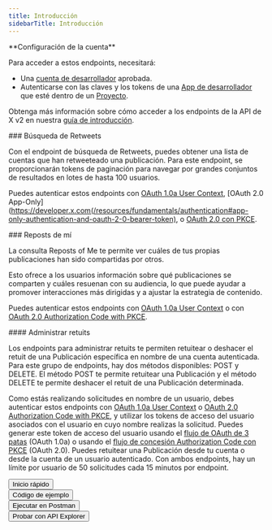 ```yaml
---
title: Introducción
sidebarTitle: Introducción
---
```



<Note>
  **Configuración de la cuenta**

  Para acceder a estos endpoints, necesitará:

  - Una [cuenta de desarrollador](https://developer.x.com/en/portal/petition/essential/basic-info) aprobada.
  - Autenticarse con las claves y los tokens de una [App de desarrollador](/es/resources/fundamentals/developer-apps) que esté dentro de un [Proyecto](/es/resources/fundamentals/projects).

  Obtenga más información sobre cómo acceder a los endpoints de la API de X v2 en nuestra [guía de introducción](/es/x-api/getting-started/getting-access).
</Note>

<div id="retweets-lookup">
  ### Búsqueda de Retweets
</div>

Con el endpoint de búsqueda de Retweets, puedes obtener una lista de cuentas que han retweeteado una publicación. Para este endpoint, se proporcionarán tokens de paginación para navegar por grandes conjuntos de resultados en lotes de hasta 100 usuarios.

Puedes autenticar estos endpoints con [OAuth 1.0a User Context](/es/resources/fundamentals/authentication), \[OAuth 2.0 App-Only]\(https://developer.x.com(/resources/fundamentals/authentication#app-only-authentication-and-oauth-2-0-bearer-token), o [OAuth 2.0 con PKCE](/es/resources/fundamentals/authentication#oauth-2-0-authorization-code-flow-with-pkce-3). 

<div id="retweets-of-me">
  ### Reposts de mí
</div>

La consulta Reposts of Me te permite ver cuáles de tus propias publicaciones han sido compartidas por otros.

Esto ofrece a los usuarios información sobre qué publicaciones se comparten y cuáles resuenan con su audiencia, lo que puede ayudar a promover interacciones más dirigidas y a ajustar la estrategia de contenido.

Puedes autenticar estos endpoints con [OAuth 1.0a User Context](/es/resources/fundamentals/authentication) o con [OAuth 2.0 Authorization Code with PKCE](/es/resources/fundamentals/authentication#oauth-2-0-authorization-code-flow-with-pkce-2).

<div id="manage-retweets">
  #### Administrar retuits
</div>

Los endpoints para administrar retuits te permiten retuitear o deshacer el retuit de una Publicación específica en nombre de una cuenta autenticada. Para este grupo de endpoints, hay dos métodos disponibles: POST y DELETE. El método POST te permite retuitear una Publicación y el método DELETE te permite deshacer el retuit de una Publicación determinada.

Como estás realizando solicitudes en nombre de un usuario, debes autenticar estos endpoints con [OAuth 1.0a User Context](/es/resources/fundamentals/authentication) o [OAuth 2.0 Authorization Code with PKCE](es/resources/fundamentals/authentication#oauth-2-0-authorization-code-flow-with-pkce-2), y utilizar los tokens de acceso del usuario asociados con el usuario en cuyo nombre realizas la solicitud. Puedes generar este token de acceso del usuario usando el [flujo de OAuth de 3 patas](/es/resources/fundamentals/authentication#obtaining-access-tokens-using-3-legged-oauth-flow) (OAuth 1.0a) o usando el [flujo de concesión Authorization Code con PKCE](/es/resources/fundamentals/authentication#how-to-connect-to-endpoints-using-oauth-2-0-authorization-code-flow-with-pkce) (OAuth 2.0). Puedes retuitear una Publicación desde tu cuenta o desde la cuenta de un usuario autenticado. Con ambos endpoints, hay un límite por usuario de 50 solicitudes cada 15 minutos por endpoint.

<Button href="/es/x-api/posts/manage-tweets/quickstart">
  Inicio rápido
</Button>

<br />

<Button href="https://github.com/xdevplatform/Twitter-API-v2-sample-code">
  Código de ejemplo
</Button>

<br />

<Button href="https://app.getpostman.com/run-collection/9956214-784efcda-ed4c-4491-a4c0-a26470a67400">
  Ejecutar en Postman
</Button>

<br />

<Button href="https://developer.x.com/apitools/api?endpoint=%2F2%2Fusers%2F%7Bid%7D%2Fretweets&method=post">
  Probar con API Explorer
</Button>